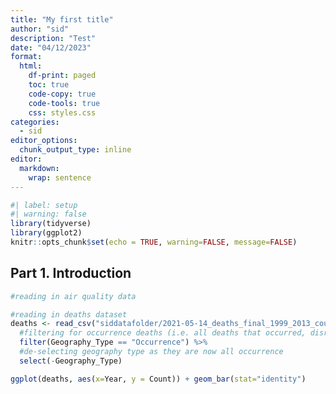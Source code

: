 ```yaml
---
title: "My first title"
author: "sid"
description: "Test"
date: "04/12/2023"
format:
  html:
    df-print: paged
    toc: true
    code-copy: true
    code-tools: true
    css: styles.css
categories:
  - sid
editor_options: 
  chunk_output_type: inline
editor: 
  markdown: 
    wrap: sentence
---
```


```r
#| label: setup
#| warning: false
library(tidyverse)
library(ggplot2)
knitr::opts_chunk$set(echo = TRUE, warning=FALSE, message=FALSE)
```

## Part 1. Introduction


```r
#reading in air quality data

#reading in deaths dataset
deaths <- read_csv("siddatafolder/2021-05-14_deaths_final_1999_2013_county_year_sup.csv") %>%
  #filtering for occurrence deaths (i.e. all deaths that occurred, disregarding residence)
  filter(Geography_Type == "Occurrence") %>%
  #de-selecting geography type as they are now all occurrence
  select(-Geography_Type)

ggplot(deaths, aes(x=Year, y = Count)) + geom_bar(stat="identity")
```
